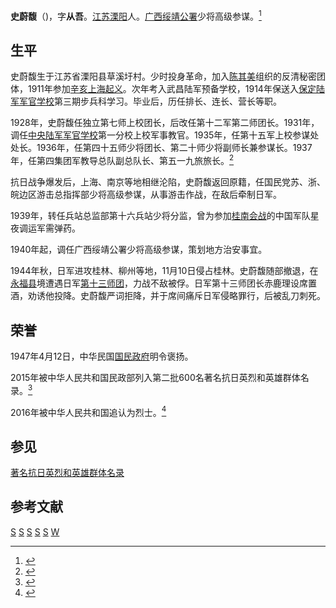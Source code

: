 {{Infobox military person
| honorific_prefix = 
| name = 史蔚馥
| honorific_suffix = 
| image = 
| image_size = 
| alt = 
| caption = 
| native_name = 
| native_name_lang = 
| birth_name = 
| other_name =
| nickname = 
| birth_date = 1891年
| birth_place = {{QING-1889}}[[江苏省|江苏省]][[溧阳县|溧阳县]]草溪圩村
| death_date = {{Death year and age|1944|1891}}
| death_place = {{ROC-1928}}[[廣西省_(中華民國)|广西省]][[永福县|永福县]]
| placeofburial_label = 
| placeofburial = 
| placeofburial_coordinates = <!-- {{Coord|LAT|LONG|display=inline,title}} -->
| serviceyears = 1914年－1944年
|allegiance = {{ROC}}
|branch = {{flagicon image|Flag of the Republic of China Army.svg}} [[中華民國陸軍|中華民國陸軍]]
|rank = [[File:ROCA_Major_General's_Flag.svg|25px]] [[少將|少將]]
| servicenumber = 
| unit = 
| commands = 
| battles_label = 
| battles = 
| awards =
| memorials =
| spouse = 
| relations =
| laterwork = 
| signature = 
| signature_size =
| signature_alt =
| website = 
| module = 
}}
'''史蔚馥'''（{{bd|1891年||1944年|catIdx=}})，字'''从吾'''。[[江苏|江苏]][[溧阳|溧阳]]人。[[绥靖公署#广西绥靖公署|广西绥靖公署]]少将高级参谋。<ref> {{Cite book | author = 溧阳县志编纂委员会 | title = 《溧阳县志》 | location = 南京 | publisher = 江苏人民出版社 | date = 1992 | pages = 924 | ISBN = 7-214-00990-0 | language = zh-cn }} </ref>

==生平==
史蔚馥生于江苏省溧阳县草溪圩村。少时投身革命，加入[[陈其美|陈其美]]组织的反清秘密团体，1911年参加[[辛亥上海光复|辛亥上海起义]]。次年考入武昌陆军预备学校，1914年保送入[[保定陆军军官学校|保定陆军军官学校]]第三期步兵科学习。毕业后，历任排长、连长、营长等职。

1928年，史蔚馥任独立第七师上校团长，后改任第十二军第二师团长。1931年，调任[[中央陆军军官学校|中央陆军军官学校]]第一分校上校军事教官。1935年，任第十五军上校参谋处处长。1936年，任第四十五师少将团长、第二十师少将副师长兼参谋长。1937年，任第四集团军教导总队副总队长、第五一九旅旅长。<ref>{{cite web|title=史蔚馥|url=http://www.1937china.com/kzls/kzylsj/1944years/20140329/20202.shtml|website=中国人民抗日战争纪念馆网|accessdate=2017-02-26|archive-url=https://web.archive.org/web/20170310042246/http://www.1937china.com/kzls/kzylsj/1944years/20140329/20202.shtml|archive-date=2017-03-10|dead-url=yes}}</ref>

抗日战争爆发后，上海、南京等地相继沦陷，史蔚馥返回原籍，任国民党苏、浙、皖边区游击总指挥部少将高级参谋，从事游击作战，在敌后牵制日军。

1939年，转任兵站总监部第十六兵站少将分监，曾为参加[[桂南会战|桂南会战]]的中国军队星夜调运军需弹药。

1940年起，调任广西绥靖公署少将高级参谋，策划地方治安事宜。

1944年秋，日军进攻桂林、柳州等地，11月10日侵占桂林。史蔚馥随部撤退，在[[永福县|永福县]]境遭遇日军[[第13师团_(日本陆军)|第十三师团]]，力战不敌被俘。日军第十三师团长赤鹿理设席置酒，劝诱他投降。史蔚馥严词拒降，并于席间痛斥日军侵略罪行，后被乱刀刺死。

== 荣誉 ==
1947年4月12日，中华民国[[国民政府|国民政府]]明令褒扬。

2015年被中华人民共和国民政部列入第二批600名著名抗日英烈和英雄群体名录。<ref>{{cite web|author1=中华人民共和国民政部|title=民政部公布第二批600名著名抗日英烈和英雄群体名录|url=http://www.mca.gov.cn/article/zwgk/mzyw/201508/20150800866858.shtml|website=中华人民共和国民政部网|accessdate=2017-02-26|date=2015-08-24|archive-url=https://web.archive.org/web/20170301133200/http://www.mca.gov.cn/article/zwgk/mzyw/201508/20150800866858.shtml|archive-date=2017-03-01|dead-url=yes}}</ref>

2016年被中华人民共和国追认为烈士。<ref>{{cite web|author1=江苏省人民政府|title=省政府关于追认黄惠三史蔚馥同志为烈士的批复|url=http://www.js.gov.cn/jsgov/tj/bgt/201609/t20160914507871.html|website=江苏省人民政府网|accessdate=2017-02-26|date=2016-09-01}}{{dead link|date=2018年5月 |bot=InternetArchiveBot |fix-attempted=yes }}</ref>

==参见==
[[著名抗日英烈和英雄群体名录|著名抗日英烈和英雄群体名录]]

== 参考文献 ==
{{Reflist}}

[[Category:国民革命军将领|S]]
[[Category:溧阳人|S]]
[[Category:第二批著名抗日英烈和英雄群体|S]]
[[Category:中华民国陸軍少将|S]]
[[Category:黄埔军校第三期|S]]
[[Category:史姓|W]]